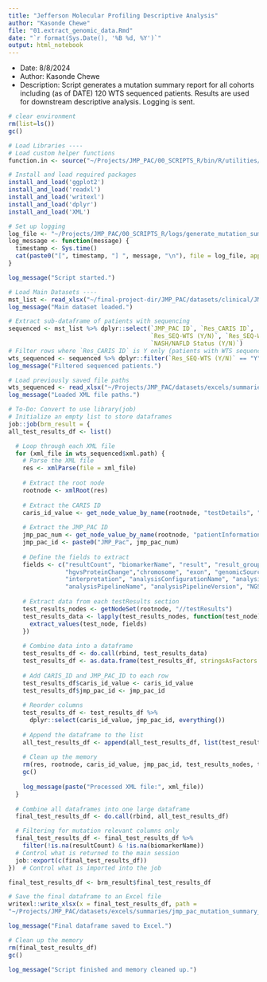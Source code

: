```yaml
---
title: "Jefferson Molecular Profiling Descriptive Analysis"
author: "Kasonde Chewe"
file: "01.extract_genomic_data.Rmd"
date: "`r format(Sys.Date(), '%B %d, %Y')`"
output: html_notebook
---
```


- Date: 8/8/2024
- Author: Kasonde Chewe
- Description: Script generates a mutation summary report for all cohorts 
               including (as of DATE) 120 WTS sequenced patients. Results 
               are used for downstream descriptive analysis. Logging is sent.

```r
# clear environment
rm(list=ls())
gc()
```


```r
# Load Libraries ----
# Load custom helper functions
function.in <- source("~/Projects/JMP_PAC/00_SCRIPTS_R/bin/R/utilities/helpers.R")

# Install and load required packages
install_and_load('ggplot2')
install_and_load('readxl')
install_and_load('writexl')
install_and_load('dplyr')
install_and_load('XML')

```




```r
# Set up logging
log_file <- "~/Projects/JMP_PAC/00_SCRIPTS_R/logs/generate_mutation_summary.txt"
log_message <- function(message) {
  timestamp <- Sys.time()
  cat(paste0("[", timestamp, "] ", message, "\n"), file = log_file, append = TRUE)
}

log_message("Script started.")
```


```r
# Load Main Datasets ----
mst_list <- read_xlsx("~/final-project-dir/JMP_PAC/datasets/clinical/JMP_PaC_NAFLD_n502_Extended_Dataset.xlsx")
log_message("Main dataset loaded.")

# Extract sub-dataframe of patients with sequencing
sequenced <- mst_list %>% dplyr::select(`JMP_PAC ID`, `Res_CARIS ID`, 
                                        `Res_SEQ-WTS (Y/N)`, `Res_SEQ-WES (T/F)`, 
                                        `NASH/NAFLD Status (Y/N)`)
# Filter rows where `Res_CARIS ID` is Y only (patients with WTS sequencing)
wts_sequenced <- sequenced %>% dplyr::filter(`Res_SEQ-WTS (Y/N)` == "Y")
log_message("Filtered sequenced patients.")

# Load previously saved file paths
wts_sequenced <- read_xlsx("~/Projects/JMP_PAC/datasets/excels/summaries/jmp_pac_sequenced.xlsx")
log_message("Loaded XML file paths.")

```


```r
# To-Do: Convert to use library(job)
# Initialize an empty list to store dataframes
job::job(brm_result = {
all_test_results_df <- list()

  # Loop through each XML file
  for (xml_file in wts_sequenced$xml.path) {
    # Parse the XML file
    res <- xmlParse(file = xml_file)
    
    # Extract the root node
    rootnode <- xmlRoot(res)
    
    # Extract the CARIS ID
    caris_id_value <- get_node_value_by_name(rootnode, "testDetails", "labReportID")
    
    # Extract the JMP_PAC ID
    jmp_pac_num <- get_node_value_by_name(rootnode, "patientInformation", "firstName")
    jmp_pac_id <- paste0("JMP_Pac", jmp_pac_num)
    
    # Define the fields to extract
    fields <- c("resultCount", "biomarkerName", "result", "result_group", "gene", "wildtypeBiomarker","hgvsCodingChange",
                "hgvsProteinChange","chromosome", "exon", "genomicSource", "mhClass", "genotype", "molecularConsequence",
                "interpretation", "analysisConfigurationName", "analysisConfigurationVersion",
                "analysisPipelineName", "analysisPipelineVersion", "NGSPanelName", "NGSPanelVersion")
    
    # Extract data from each testResults section
    test_results_nodes <- getNodeSet(rootnode, "//testResults")
    test_results_data <- lapply(test_results_nodes, function(test_node) {
      extract_values(test_node, fields)
    })
    
    # Combine data into a dataframe
    test_results_df <- do.call(rbind, test_results_data)
    test_results_df <- as.data.frame(test_results_df, stringsAsFactors = FALSE)
    
    # Add CARIS_ID and JMP_PAC_ID to each row
    test_results_df$caris_id_value <- caris_id_value
    test_results_df$jmp_pac_id <- jmp_pac_id
    
    # Reorder columns
    test_results_df <- test_results_df %>%
      dplyr::select(caris_id_value, jmp_pac_id, everything())
    
    # Append the dataframe to the list
    all_test_results_df <- append(all_test_results_df, list(test_results_df))
    
    # Clean up the memory
    rm(res, rootnode, caris_id_value, jmp_pac_id, test_results_nodes, test_results_data)
    gc()
    
    log_message(paste("Processed XML file:", xml_file))
  }
  
  # Combine all dataframes into one large dataframe
  final_test_results_df <- do.call(rbind, all_test_results_df)

  # Filtering for mutation relevant columns only
  final_test_results_df <- final_test_results_df %>%
    filter(!is.na(resultCount) & !is.na(biomarkerName))
  # Control what is returned to the main session
  job::export(c(final_test_results_df))
})  # Control what is imported into the job

```




```r
final_test_results_df <- brm_result$final_test_results_df

```


```r
# Save the final dataframe to an Excel file 
writexl::write_xlsx(x = final_test_results_df, path =
"~/Projects/JMP_PAC/datasets/excels/summaries/jmp_pac_mutation_summary_v2.xlsx")
```


```r
log_message("Final dataframe saved to Excel.")

# Clean up the memory
rm(final_test_results_df)
gc()

log_message("Script finished and memory cleaned up.")
```



